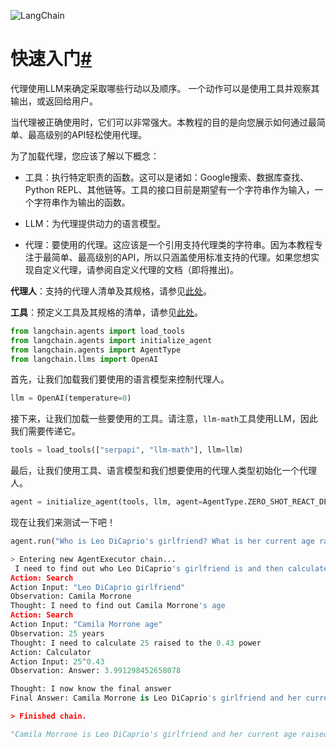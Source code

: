 

<Head>
  <script>
    {
      `(function() {
         var _hmt = _hmt || [];
(function() {
  var hm = document.createElement("script");
  hm.src = "https://hm.baidu.com/hm.js?e60fb290e204e04c5cb6f79b0ac1e697";
  var s = document.getElementsByTagName("script")[0]; 
  s.parentNode.insertBefore(hm, s);
})();
       })();`
    }
  </script>
</Head>

![LangChain](https://pica.zhimg.com/50/v2-56e8bbb52aa271012541c1fe1ceb11a2_r.gif)





快速入门[#](#getting-started "到这个标题的永久链接")
====================================

代理使用LLM来确定采取哪些行动以及顺序。
一个动作可以是使用工具并观察其输出，或返回给用户。

当代理被正确使用时，它们可以非常强大。本教程的目的是向您展示如何通过最简单、最高级别的API轻松使用代理。

为了加载代理，您应该了解以下概念：

* 工具：执行特定职责的函数。这可以是诸如：Google搜索、数据库查找、Python REPL、其他链等。工具的接口目前是期望有一个字符串作为输入，一个字符串作为输出的函数。

* LLM：为代理提供动力的语言模型。

* 代理：要使用的代理。这应该是一个引用支持代理类的字符串。因为本教程专注于最简单、最高级别的API，所以只涵盖使用标准支持的代理。如果您想实现自定义代理，请参阅自定义代理的文档（即将推出)。

**代理人**：支持的代理人清单及其规格，请参见[此处](agents)。

**工具**：预定义工具及其规格的清单，请参见[此处](tools)。

```  python
from langchain.agents import load_tools
from langchain.agents import initialize_agent
from langchain.agents import AgentType
from langchain.llms import OpenAI

```

首先，让我们加载我们要使用的语言模型来控制代理人。

```  python
llm = OpenAI(temperature=0)

```

接下来，让我们加载一些要使用的工具。请注意，`llm-math`工具使用LLM，因此我们需要传递它。

```  python
tools = load_tools(["serpapi", "llm-math"], llm=llm)

```

最后，让我们使用工具、语言模型和我们想要使用的代理人类型初始化一个代理人。

```  python
agent = initialize_agent(tools, llm, agent=AgentType.ZERO_SHOT_REACT_DESCRIPTION, verbose=True)

```

现在让我们来测试一下吧！

```  python
agent.run("Who is Leo DiCaprio's girlfriend? What is her current age raised to the 0.43 power?")

```

```  python
> Entering new AgentExecutor chain...
 I need to find out who Leo DiCaprio's girlfriend is and then calculate her age raised to the 0.43 power.
Action: Search
Action Input: "Leo DiCaprio girlfriend"
Observation: Camila Morrone
Thought: I need to find out Camila Morrone's age
Action: Search
Action Input: "Camila Morrone age"
Observation: 25 years
Thought: I need to calculate 25 raised to the 0.43 power
Action: Calculator
Action Input: 25^0.43
Observation: Answer: 3.991298452658078

Thought: I now know the final answer
Final Answer: Camila Morrone is Leo DiCaprio's girlfriend and her current age raised to the 0.43 power is 3.991298452658078.

> Finished chain.

```

```  python
"Camila Morrone is Leo DiCaprio's girlfriend and her current age raised to the 0.43 power is 3.991298452658078."

```

